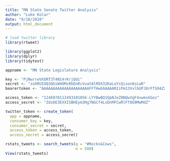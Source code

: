```yaml
---
title: "MN State Senate Twitter Analysis"
author: "Luke Kolar"
date: "9/18/2020"
output: html_document
---
```


```r

# load twitter library
library(rtweet)

library(ggplot2)
library(dplyr)
library(tidytext)

```


```r

appname <- "MN State Legislature Analysis"

key <- "PjNwrrwVXORT3T4N14rKrjQUi"
secret <- "zoXRUIOQ3QGsW4OMzBkDnRcVuatAlROX32KaLoYsQison6sLwR"
bearertoken <- "AAAAAAAAAAAAAAAAAAAAAFFTHwEAAAAAR2iPm13VvlbUPJ8rFTSO4ZXPN8g%3Dw0GU1WOIaXrQrYYYmgdgKkIJygBfyegPPLMr14Hk2xSXsBzEod"

access_token <- "1246978112493101056-LYYBwBQ1QpNJeZ0NQwVgF4xwmvGGoz"
access_secret <- "Zdz6E3EXXISBHEym3Hg7NGCf4LsDnMFCwRlFf8G9MwMdZ"

twitter_token <- create_token(
  app = appname,
  consumer_key = key,
  consumer_secret = secret,
  access_token = access_token,
  access_secret = access_secret)


```

```r

rstats_tweets <- search_tweets(q = "#Rocks&Cows",
                               n = 500)
View(rstats_tweets)

```










